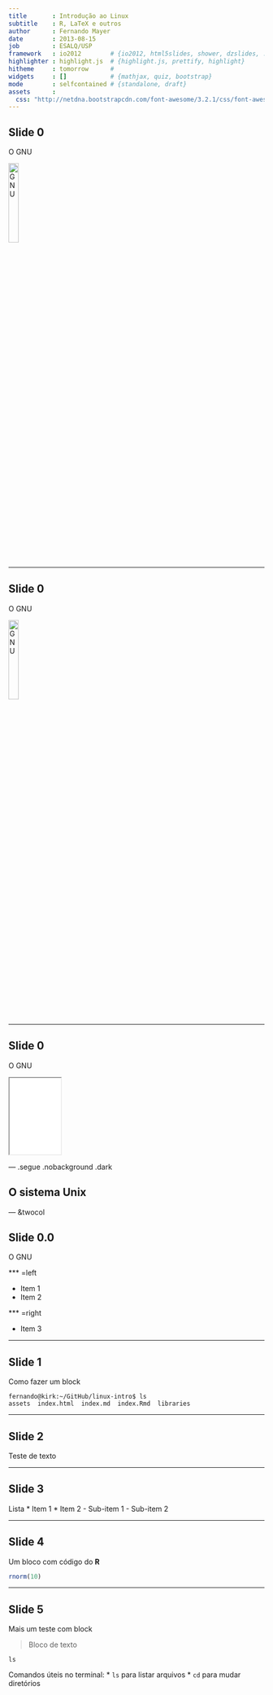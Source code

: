 ```yaml
---
title       : Introdução ao Linux
subtitle    : R, LaTeX e outros
author      : Fernando Mayer
date        : 2013-08-15
job         : ESALQ/USP
framework   : io2012        # {io2012, html5slides, shower, dzslides, ...}
highlighter : highlight.js  # {highlight.js, prettify, highlight}
hitheme     : tomorrow      # 
widgets     : []            # {mathjax, quiz, bootstrap}
mode        : selfcontained # {standalone, draft}
assets      :
  css: "http://netdna.bootstrapcdn.com/font-awesome/3.2.1/css/font-awesome.css"
---
```


## Slide 0

O GNU

<div class="centered">
<img src="assets/img/GNU.png" alt="GNU" width=20%/>
</div>

---

## Slide 0

O GNU

<div class="centered">
<img src="assets/img/GNU.png" alt="GNU" height=20% />
</div>

---

## Slide 0

O GNU

<iframe src='assets/img/GNU.png' width=20%></iframe>

--- .segue .nobackground .dark

## O sistema Unix

--- &twocol

## Slide 0.0

O GNU

*** =left

* Item 1
* Item 2

*** =right

* Item 3


---

## Slide 1

Como fazer um block

```
fernando@kirk:~/GitHub/linux-intro$ ls
assets  index.html  index.md  index.Rmd  libraries
```

--- 

## Slide 2

Teste de texto

---

## Slide 3

Lista
* Item 1
* Item 2
    - Sub-item 1
    - Sub-item 2

---

## Slide 4

Um bloco com código do **R**

```r
rnorm(10)
```

---

## Slide 5

Mais um teste com block

> Bloco de texto

```
ls
```

Comandos úteis no terminal:
* `ls` para listar arquivos
* `cd` para mudar diretórios





